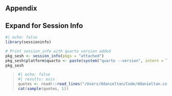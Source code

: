 <!--
Adapted from Tom Mock's blog: https://github.com/jthomasmock/themockup-blog/blob/master/_R/footer.qmd
-->
## Appendix{.appendix}
:::{.callout-tip collapse="true"}
## Expand for Session Info
```r
#| echo: false
library(sessioninfo)

# Print session_info with quarto version added
pkg_sesh <- session_info(pkgs = "attached")
pkg_sesh$platform$quarto <- paste(system("quarto --version", intern = TRUE))
pkg_sesh
```
:::

<blockquote>
```r
#| echo: false
#| results: asis
quotes <- readr::read_lines("/Users/ddanieltan/Code/ddanieltan.com/quotes.txt")
cat(sample(quotes, 1))
```
</blockquote>
